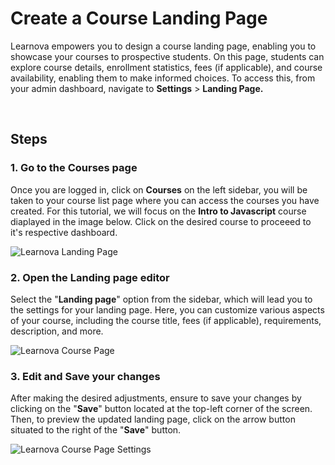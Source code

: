 
# Create a Course Landing Page

Learnova empowers you to design a course landing page, enabling you to showcase your courses to prospective students. On this page, students can explore course details, enrollment statistics, fees (if applicable), and course availability, enabling them to make informed choices. To access this, from your admin dashboard, navigate to **Settings** > **Landing Page.**  

<br />

## Steps

### 1. Go to the Courses page

Once you are logged in, click on **Courses** on the left sidebar, you will be taken to your course list page where you can access the courses you have created.  For this tutorial, we will focus on the **Intro to Javascript** course diaplayed in the image below. Click on the desired course to proceeed to it's respective dashboard.
<br />

<Image src={CourseLandingPage} alt="Learnova Landing Page" quality={100} />

### 2. Open the Landing page editor

Select the "**Landing page**" option from the sidebar, which will lead you to the settings for your landing page. Here, you can customize various aspects of your course, including the course title, fees (if applicable), requirements, description, and more.
<br />

<Image src={CoursePage} alt="Learnova Course Page" quality={100} />

### 3. Edit and Save your changes

After making the desired adjustments, ensure to save your changes by clicking on the "**Save**" button located at the top-left corner of the screen. Then, to preview the updated landing page, click on the arrow button situated to the right of the "**Save**" button.
<br />

<Image src={LandingPage} alt="Learnova Course Page Settings" quality={100} />
